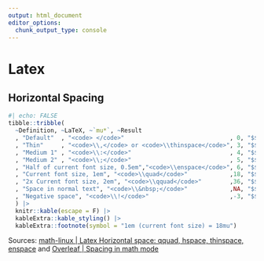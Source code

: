 ```yaml
---
output: html_document
editor_options: 
  chunk_output_type: console
---
```

# Latex 

## Horizontal Spacing


```r
#| echo: FALSE
tibble::tribble(
  ~Definition, ~LaTeX, ~`mu*`, ~Result
  , "Default"  , "<code> </code>"                              , 0, "$$f q$$"
  , "Thin"     , "<code>\\,</code> or <code>\\thinspace</code>", 3, "$$f \\, q$$"
  , "Medium 1" , "<code>\\:</code>"                            , 4, "$$f \\: q$$"
  , "Medium 2" , "<code>\\;</code>"                            , 5, "$$f \\; q$$"
  , "Half of current font size, 0.5em","<code>\\enspace</code>", 6, "$$f \\enspace q$$"
  , "Current font size, 1em", "<code>\\quad</code>"            ,18, "$$f \\quad q$$"
  , "2x Current font size, 2em", "<code>\\qquad</code>"        ,36, "$$f \\qquad q$$"
  , "Space in normal text", "<code>\\&nbsp;</code>"            ,NA, "$$f \\ q$$"
  , "Negative space", "<code>\\!</code>"                       ,-3, "$$f \\! q$$"
  ) |> 
  knitr::kable(escape = F) |> 
  kableExtra::kable_styling() |> 
  kableExtra::footnote(symbol = "1em (current font size) = 18mu")
```


<div class="source">
Sources: [math-linux | Latex Horizontal space: qquad, hspace, thinspace, enspace](https://math-linux.com/latex-26/faq/latex-faq/article/latex-horizontal-space-qquad-hspace-thinspace-enspace) and [Overleaf | Spacing in math mode](https://www.overleaf.com/learn/latex/Spacing_in_math_mode)
</div>
 

